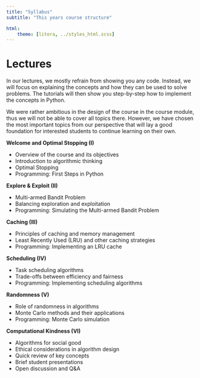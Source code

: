 ```yaml
---
title: "Syllabus"
subtitle: "This years course structure"

html:
    theme: [litera, ../styles_html.scss]
---
```


# Lectures

In our lectures, we mostly refrain from showing you any code. Instead, we will focus on explaining the concepts and how they can be used to solve problems. The tutorials will then show you step-by-step how to implement the concepts in Python. 

We were rather ambitious in the design of the course in the course module, thus we will not be able to cover all topics there. However, we have chosen the most important topics from our perspective that will lay a good foundation for interested students to continue learning on their own.

**Welcome and Optimal Stopping (I)**

- Overview of the course and its objectives
- Introduction to algorithmic thinking
- Optimal Stopping
- Programming: First Steps in Python

**Explore & Exploit (II)**

- Multi-armed Bandit Problem
- Balancing exploration and exploitation
- Programming: Simulating the Multi-armed Bandit Problem

**Caching (III)**

- Principles of caching and memory management
- Least Recently Used (LRU) and other caching strategies
- Programming: Implementing an LRU cache

**Scheduling (IV)**

- Task scheduling algorithms
- Trade-offs between efficiency and fairness
- Programming: Implementing scheduling algorithms

**Randomness (V)**

- Role of randomness in algorithms
- Monte Carlo methods and their applications
- Programming: Monte Carlo simulation

**Computational Kindness (VI)**

- Algorithms for social good
- Ethical considerations in algorithm design
- Quick review of key concepts
- Brief student presentations
- Open discussion and Q&A